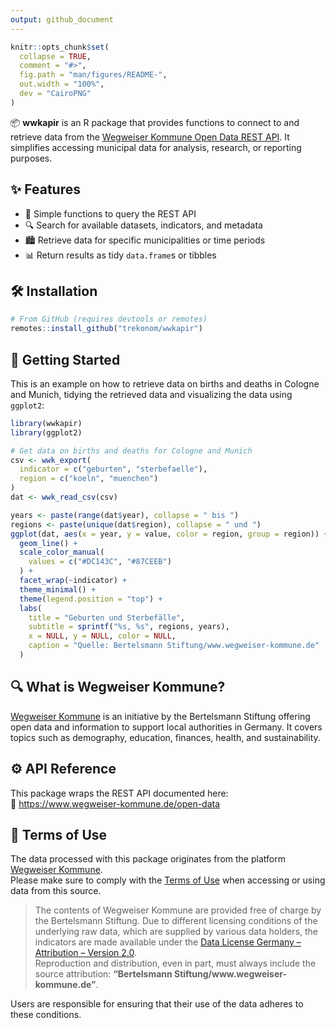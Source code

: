 ```yaml
---
output: github_document
---
```


<!-- README.md is generated from README.Rmd. Please edit that file -->

```r
knitr::opts_chunk$set(
  collapse = TRUE,
  comment = "#>",
  fig.path = "man/figures/README-",
  out.width = "100%",
  dev = "CairoPNG"
)
```

📦 **wwkapir** is an R package that provides functions to connect to and retrieve data from the [Wegweiser Kommune Open Data REST API](https://www.wegweiser-kommune.de/open-data). It simplifies accessing municipal data for analysis, research, or reporting purposes.

## ✨ Features

- 📡 Simple functions to query the REST API
- 🔍 Search for available datasets, indicators, and metadata
- 🏙 Retrieve data for specific municipalities or time periods
- 📊 Return results as tidy `data.frame`s or tibbles

## 🛠 Installation

```r
# From GitHub (requires devtools or remotes)
remotes::install_github("trekonom/wwkapir")
```

## 🚀 Getting Started

This is an example on how to retrieve data on births and deaths in Cologne and Munich, tidying the retrieved data and visualizing the data using `ggplot2`:

```r
library(wwkapir)
library(ggplot2)

# Get data on births and deaths for Cologne and Munich
csv <- wwk_export(
  indicator = c("geburten", "sterbefaelle"),
  region = c("koeln", "muenchen")
)
dat <- wwk_read_csv(csv)

years <- paste(range(dat$year), collapse = " bis ")
regions <- paste(unique(dat$region), collapse = " und ")
ggplot(dat, aes(x = year, y = value, color = region, group = region)) +
  geom_line() +
  scale_color_manual(
    values = c("#DC143C", "#87CEEB")
  ) +
  facet_wrap(~indicator) +
  theme_minimal() +
  theme(legend.position = "top") +
  labs(
    title = "Geburten und Sterbefälle",
    subtitle = sprintf("%s, %s", regions, years),
    x = NULL, y = NULL, color = NULL,
    caption = "Quelle: Bertelsmann Stiftung/www.wegweiser-kommune.de"
  )
```

## 🔍 What is Wegweiser Kommune?

[Wegweiser Kommune](https://www.wegweiser-kommune.de/) is an initiative by the Bertelsmann Stiftung offering open data and information to support local authorities in Germany. It covers topics such as demography, education, finances, health, and sustainability.

## ⚙️ API Reference

This package wraps the REST API documented here:  
📖 [https://www.wegweiser-kommune.de/open-data](https://www.wegweiser-kommune.de/open-data)

## 📜 Terms of Use

The data processed with this package originates from the platform [Wegweiser Kommune](https://www.wegweiser-kommune.de).  
Please make sure to comply with the [Terms of Use](https://www.wegweiser-kommune.de/nutzungsbedingungen) when accessing or using data from this source.

> The contents of Wegweiser Kommune are provided free of charge by the Bertelsmann Stiftung. Due to different licensing conditions of the underlying raw data, which are supplied by various data holders, the indicators are made available under the [Data License Germany – Attribution – Version 2.0](https://www.govdata.de/dl-de/by-2-0).  
Reproduction and distribution, even in part, must always include the source attribution: **"Bertelsmann Stiftung/www.wegweiser-kommune.de"**.

Users are responsible for ensuring that their use of the data adheres to these conditions.
